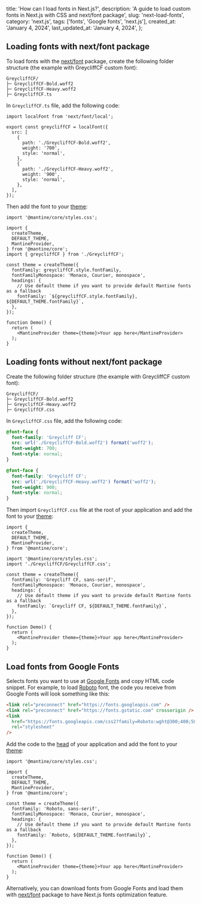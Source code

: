 
  title: 'How can I load fonts in Next.js?',
  description:
    'A guide to load custom fonts in Next.js with CSS and next/font package',
  slug: 'next-load-fonts',
  category: 'next.js',
  tags: ['fonts', 'Google fonts', 'next.js'],
  created_at: 'January 4, 2024',
  last_updated_at: 'January 4, 2024',
};


## Loading fonts with next/font package

To load fonts with the [next/font](https://nextjs.org/docs/pages/building-your-application/optimizing/fonts)
package, create the following folder structure (the example with GreycliffCF custom font):

```plaintext
GreycliffCF/
├─ GreycliffCF-Bold.woff2
├─ GreycliffCF-Heavy.woff2
├─ GreycliffCF.ts
```

In `GreycliffCF.ts` file, add the following code:

```tsx
import localFont from 'next/font/local';

export const greycliffCF = localFont({
  src: [
    {
      path: './GreycliffCF-Bold.woff2',
      weight: '700',
      style: 'normal',
    },
    {
      path: './GreycliffCF-Heavy.woff2',
      weight: '900',
      style: 'normal',
    },
  ],
});
```

Then add the font to your [theme](https://mantine.dev/theming/theme-object/):

```tsx
import '@mantine/core/styles.css';

import {
  createTheme,
  DEFAULT_THEME,
  MantineProvider,
} from '@mantine/core';
import { greycliffCF } from './GreycliffCF';

const theme = createTheme({
  fontFamily: greycliffCF.style.fontFamily,
  fontFamilyMonospace: 'Monaco, Courier, monospace',
  headings: {
    // Use default theme if you want to provide default Mantine fonts as a fallback
    fontFamily: `${greycliffCF.style.fontFamily}, ${DEFAULT_THEME.fontFamily}`,
  },
});

function Demo() {
  return (
    <MantineProvider theme={theme}>Your app here</MantineProvider>
  );
}
```

## Loading fonts without next/font package

Create the following folder structure (the example with GreycliffCF custom font):

```plaintext
GreycliffCF/
├─ GreycliffCF-Bold.woff2
├─ GreycliffCF-Heavy.woff2
├─ GreycliffCF.css
```

In `GreycliffCF.css` file, add the following code:

```css
@font-face {
  font-family: 'Greycliff CF';
  src: url('./GreycliffCF-Bold.woff2') format('woff2');
  font-weight: 700;
  font-style: normal;
}

@font-face {
  font-family: 'Greycliff CF';
  src: url('./GreycliffCF-Heavy.woff2') format('woff2');
  font-weight: 900;
  font-style: normal;
}
```

Then import `GreycliffCF.css` file at the root of your application and
add the font to your [theme](https://mantine.dev/theming/theme-object/):

```tsx
import {
  createTheme,
  DEFAULT_THEME,
  MantineProvider,
} from '@mantine/core';

import '@mantine/core/styles.css';
import './GreycliffCF/GreycliffCF.css';

const theme = createTheme({
  fontFamily: 'Greycliff CF, sans-serif',
  fontFamilyMonospace: 'Monaco, Courier, monospace',
  headings: {
    // Use default theme if you want to provide default Mantine fonts as a fallback
    fontFamily: `Greycliff CF, ${DEFAULT_THEME.fontFamily}`,
  },
});

function Demo() {
  return (
    <MantineProvider theme={theme}>Your app here</MantineProvider>
  );
}
```

## Load fonts from Google Fonts

Selects fonts you want to use at [Google Fonts](https://fonts.google.com/) and copy
HTML code snippet. For example, to load [Roboto](https://fonts.google.com/specimen/Roboto)
font, the code you receive from Google Fonts will look something like this:

```html
<link rel="preconnect" href="https://fonts.googleapis.com" />
<link rel="preconnect" href="https://fonts.gstatic.com" crossorigin />
<link
  href="https://fonts.googleapis.com/css2?family=Roboto:wght@300;400;500;700&display=swap"
  rel="stylesheet"
/>
```

Add the code to the [head](https://nextjs.org/docs/pages/api-reference/components/head)
of your application and add the font to your [theme](https://mantine.dev/theming/theme-object/):

```tsx
import '@mantine/core/styles.css';

import {
  createTheme,
  DEFAULT_THEME,
  MantineProvider,
} from '@mantine/core';

const theme = createTheme({
  fontFamily: 'Roboto, sans-serif',
  fontFamilyMonospace: 'Monaco, Courier, monospace',
  headings: {
    // Use default theme if you want to provide default Mantine fonts as a fallback
    fontFamily: `Roboto, ${DEFAULT_THEME.fontFamily}`,
  },
});

function Demo() {
  return (
    <MantineProvider theme={theme}>Your app here</MantineProvider>
  );
}
```

Alternatively, you can download fonts from Google Fonts and load them with
[next/font](https://nextjs.org/docs/pages/building-your-application/optimizing/fonts)
package to have Next.js fonts optimization feature.
